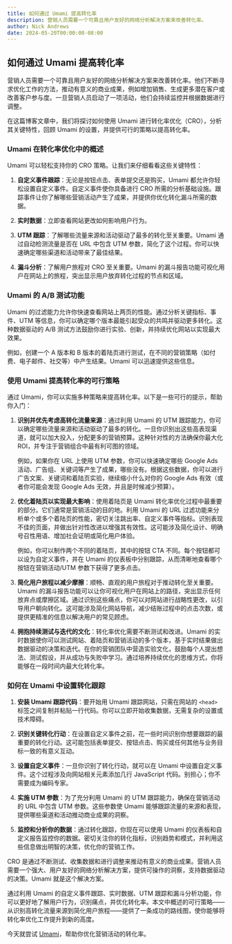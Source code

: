 ```yaml
---
title: 如何通过 Umami 提高转化率
description: 营销人员需要一个可靠且用户友好的网络分析解决方案来改善转化率。
author: Nick Andrews
date: 2024-05-20T00:00:00-08:00
---
```


## 如何通过 Umami 提高转化率

营销人员需要一个可靠且用户友好的网络分析解决方案来改善转化率。他们不断寻求优化工作的方法，推动有意义的商业成果，例如增加销售、生成更多潜在客户或改善客户参与度。一旦营销人员启动了一项活动，他们会持续监控并根据数据进行调整。

在这篇博客文章中，我们将探讨如何使用 Umami 进行转化率优化（CRO），分析其关键特性，回顾 Umami 的设置，并提供可行的策略以提高转化率。

### Umami 在转化率优化中的概述

Umami 可以轻松支持你的 CRO 策略。让我们来仔细看看这些关键特性：

1. **自定义事件跟踪**：无论是按钮点击、表单提交还是购买，Umami 都允许你轻松设置自定义事件。自定义事件使你具备进行 CRO 所需的分析基础设施。跟踪事件让你了解哪些营销活动产生了成果，并提供你优化转化漏斗所需的数据。

2. **实时数据**：立即查看网站更改如何影响用户行为。

3. **UTM 跟踪**：了解哪些流量来源和活动驱动了最多的转化至关重要。Umami 通过自动检测流量是否在 URL 中包含 UTM 参数，简化了这个过程。你可以快速确定哪些渠道和活动带来了最佳结果。

4. **漏斗分析**：了解用户旅程对 CRO 至关重要。Umami 的漏斗报告功能可视化用户在网站上的旅程，突出显示用户放弃转化过程的节点和区域。

### Umami 的 A/B 测试功能

Umami 的过滤能力允许你快速查看网站上两页的性能。通过分析关键指标、事件、UTM 等信息，你可以确定哪个版本最能引起受众的共鸣并驱动更多转化。这种数据驱动的 A/B 测试方法鼓励你进行实验、创新，并持续优化网站以实现最大效果。

例如，创建一个 A 版本和 B 版本的着陆页进行测试，在不同的营销策略（如付费、电子邮件、社交等）中产生结果。Umami 可以迅速提供这些信息。

### 使用 Umami 提高转化率的可行策略

通过 Umami，你可以实施多种策略来提高转化率。以下是一些可行的提示，帮助你入门：

1. **识别并优先考虑高转化流量来源**：通过利用 Umami 的 UTM 跟踪能力，你可以确定哪些流量来源和活动驱动了最多的转化。一旦你识别出这些高表现渠道，就可以加大投入，分配更多的营销预算。这种针对性的方法确保你最大化 ROI，并专注于营销组合中最有利可图的领域。

    例如，如果你在 URL 上使用 UTM 参数，你可以快速确定哪些 Google Ads 活动、广告组、关键词等产生了成果，哪些没有。根据这些数据，你可以进行广告文案、关键词和着陆页实验，继续缩小什么对你的 Google Ads 有效（或者你可能会发现 Google Ads 无效，并且是时候减少预算）。

2. **优化着陆页以实现最大影响**：使用着陆页是 Umami 转化率优化过程中最重要的部分。它们通常是营销活动的目的地。利用 Umami 的 URL 过滤功能来分析单个或多个着陆页的性能，密切关注跳出率、自定义事件等指标。识别表现不佳的页面，并做出针对性改进以增强其有效性。这可能涉及简化设计、明确号召性用语、增加社会证明或简化用户体验。

    例如，你可以制作两个不同的着陆页，其中的按钮 CTA 不同。每个按钮都可以设为自定义事件，并在 Umami 的仪表板中分别跟踪，从而清晰地查看哪个按钮在营销活动/UTM 参数下获得了更多点击。

3. **简化用户旅程以减少摩擦**：顺畅、直观的用户旅程对于推动转化至关重要。Umami 的漏斗报告功能可以让你可视化用户在网站上的路径，突出显示任何放弃点或摩擦区域。通过识别这些痛点，你可以对网站进行战略性更改，以引导用户朝向转化。这可能涉及简化网站导航，减少结账过程中的点击次数，或提供更精准的信息以解决用户的常见顾虑。

4. **拥抱持续测试与迭代的文化**：转化率优化需要不断测试和改进。Umami 的实时数据使你可以测试网站、着陆页和营销活动的多个版本，基于实时结果做出数据驱动的决策和迭代。在你的营销团队中营造实验文化，鼓励每个人提出想法、测试假设，并从成功与失败中学习。通过培养持续优化的思维方式，你将能够在一段时间内最大化转化率。

### 如何在 Umami 中设置转化跟踪

1. **安装 Umami 跟踪代码**：要开始用 Umami 跟踪网站，只需在网站的 `<head>` 标签之间复制并粘贴一行代码。你可以立即开始收集数据，无需复杂的设置或技术障碍。

2. **识别关键转化行动**：在设置自定义事件之前，花一些时间识别你想要跟踪的最重要的转化行动。这可能包括表单提交、按钮点击、购买或任何其他与业务目标一致的有意义互动。

3. **设置自定义事件**：一旦你识别了转化行动，就可以在 Umami 中设置自定义事件。这个过程涉及向网站相关元素添加几行 JavaScript 代码。别担心；你不需要成为编码专家。

4. **实施 UTM 参数**：为了充分利用 Umami 的 UTM 跟踪能力，确保在营销活动的 URL 中包含 UTM 参数。这些参数使 Umami 能够跟踪流量的来源和表现，提供哪些渠道和活动推动商业成果的洞察。

5. **监控和分析你的数据**：通过转化跟踪，你现在可以使用 Umami 的仪表板和自定义报告监控你的数据。密切关注你的转化指标，识别趋势和模式，并利用这些信息做出明智的决策，优化你的营销工作。

CRO 是通过不断测试、收集数据和进行调整来推动有意义的商业成果。营销人员需要一个强大、用户友好的网络分析解决方案，提供可操作的洞察，支持数据驱动的决策。Umami 就是这个解决方案。

通过利用 Umami 的自定义事件跟踪、实时数据、UTM 跟踪和漏斗分析功能，你可以更好地了解用户行为，识别痛点，并优化转化率。本文中概述的可行策略——从识别高转化流量来源到简化用户旅程——提供了一条成功的路线图，使你能够将转化率优化工作提升到新的高度。

今天就尝试 [Umami](https://cloud.umami.is/signup?ref=umami-blog)，帮助你优化营销活动的转化率。
